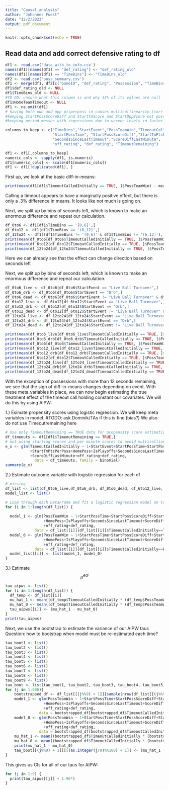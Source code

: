 ```yaml
---
title: "Causal_analysis"
author: "Johannes Fuest"
date: "12/2/2023"
output: pdf_document
---
```


```r
knitr::opts_chunk$set(echo = TRUE)
```

## Read data and add correct defensive rating to df
```r
df1 <- read.csv('data_with_to_info.csv')
names(df1)[names(df1) == "def_rating"] <- "def_rating_old"
names(df1)[names(df1) == "TimeBins"] <- "TimeBins_old"
df2 <- read.csv('poss_summary.csv')
df1 <- merge(df1, df2[c("GameID", "def_rating", "Possession", "TimeBins")], by = c("GameID", "Possession"), all.x = TRUE)
df1$def_rating_old <- NULL
df1$TimeBins_old <- NULL
#TO DO: unsure what this column is and why 33% of its values are null -> ask the squad
df1$HomeTeamTimeout <- NULL
df1 <- na.omit(df1)
# having both own and opp ptsperposs in causes multicollinearity (corr .99) -> keep only own
#keeping StartPossScoreDiff and StartTmScore and StartOppScore not possible due to multicollinearity -> keep only StartPossScorediff
#keeping period messes with regressions due to unseen levels in factor

columns_to_keep <- c("TimeBins","StartEvent","PossTeamWin","TimeoutCalledInitially",
                     "StartPossTime", "StartPossScoreDiff","StartTmPtsPerPoss","HomePoss","IsPlayoffs",
                     "SecondsSinceLastTimeout","ScoreDiffLastMinute", 
                     "off_rating", "def_rating", "TimeoutRemaining")

df1 <- df1[,columns_to_keep]
numeric_cols <- sapply(df1, is.numeric)
df1[numeric_cols] <- scale(df1[numeric_cols])
df1 <- df1[!duplicated(df1), ]
```

First up, we look at the basic diff-in-means:
```r
print(mean(df1[df1$TimeoutCalledInitially == TRUE, ]$PossTeamWin) - mean(df1[df1$TimeoutCalledInitially == FALSE, ]$PossTeamWin))
```
Calling a timeout appears to have a marginally positive effect, but there is 
only a .3% difference in means. It looks like not much is going on. 

Next, we split up by bins of seconds left, which is known to make an enormous 
difference and repeat our calculation.
```r
df_0to6 <- df1[df1$TimeBins == '[0,6]',]
df_6to12 <- df1[df1$TimeBins == '(6,12]',]
df_12to24 <- df1[(df1$TimeBins != '[0,6]' & df1$TimeBins != '(6,12]'),]
print(mean(df_0to6[df_0to6$TimeoutCalledInitially == TRUE, ]$PossTeamWin) - mean(df_0to6[df_0to6$TimeoutCalledInitially == FALSE, ]$PossTeamWin))
print(mean(df_6to12[df_6to12$TimeoutCalledInitially == TRUE, ]$PossTeamWin) - mean(df_6to12[df_6to12$TimeoutCalledInitially == FALSE, ]$PossTeamWin))
print(mean(df_12to24[df_12to24$TimeoutCalledInitially == TRUE, ]$PossTeamWin) - mean(df_12to24[df_12to24$TimeoutCalledInitially == FALSE, ]$PossTeamWin))

```
Here we can already see that the effect can change direction based on seconds left

Next, we split up by bins of seconds left, which is known to make an enormous 
difference and repeat our calculation.

```r
df_0to6_live <- df_0to6[df_0to6$StartEvent == "Live Ball Turnover",]
df_0to6_drb <- df_0to6[df_0to6$StartEvent == "Drb",]
df_0to6_dead <- df_0to6[df_0to6$StartEvent != "Live Ball Turnover" & df_0to6$StartEvent != "Drb" ,]
df_6to12_live <- df_6to12[df_6to12$StartEvent == "Live Ball Turnover",]
df_6to12_drb <- df_6to12[df_6to12$StartEvent == "Drb",]
df_6to12_dead <- df_6to12[df_6to12$StartEvent != "Live Ball Turnover" & df_6to12$StartEvent != "Drb" ,]
df_12to24_live <- df_12to24[df_12to24$StartEvent == "Live Ball Turnover",]
df_12to24_drb <- df_12to24[df_12to24$StartEvent == "Drb",]
df_12to24_dead <- df_12to24[df_12to24$StartEvent != "Live Ball Turnover" & df_12to24$StartEvent != "Drb" ,]

print(mean(df_0to6_live[df_0to6_live$TimeoutCalledInitially == TRUE, ]$PossTeamWin) - mean(df_0to6_live[df_0to6_live$TimeoutCalledInitially == FALSE, ]$PossTeamWin))
print(mean(df_0to6_drb[df_0to6_drb$TimeoutCalledInitially == TRUE, ]$PossTeamWin) - mean(df_0to6_drb[df_0to6_drb$TimeoutCalledInitially == FALSE, ]$PossTeamWin))
print(mean(df_0to6[df_0to6$TimeoutCalledInitially == TRUE, ]$PossTeamWin) - mean(df_0to6[df_0to6$TimeoutCalledInitially == FALSE, ]$PossTeamWin))
print(mean(df_6to12_live[df_6to12_live$TimeoutCalledInitially == TRUE, ]$PossTeamWin) - mean(df_6to12_live[df_6to12_live$TimeoutCalledInitially == FALSE, ]$PossTeamWin))
print(mean(df_6to12_drb[df_6to12_drb$TimeoutCalledInitially == TRUE, ]$PossTeamWin) - mean(df_6to12_drb[df_6to12_drb$TimeoutCalledInitially == FALSE, ]$PossTeamWin))
print(mean(df_6to12[df_6to12$TimeoutCalledInitially == TRUE, ]$PossTeamWin) - mean(df_6to12[df_6to12$TimeoutCalledInitially == FALSE, ]$PossTeamWin))
print(mean(df_12to24_live[df_12to24_live$TimeoutCalledInitially == TRUE, ]$PossTeamWin) - mean(df_12to24_live[df_12to24_live$TimeoutCalledInitially == FALSE, ]$PossTeamWin))
print(mean(df_12to24_drb[df_12to24_drb$TimeoutCalledInitially == TRUE, ]$PossTeamWin) - mean(df_12to24_drb[df_12to24_drb$TimeoutCalledInitially == FALSE, ]$PossTeamWin))
print(mean(df_12to24_dead[df_12to24_dead$TimeoutCalledInitially == TRUE, ]$PossTeamWin) - mean(df_12to24_dead[df_12to24_dead$TimeoutCalledInitially == FALSE, ]$PossTeamWin))
```
With the exception of possessions with more than 12 seconds remaining, we see that
the sign of diff-in-means changes depending on event. With these meta_variables 
in place, we can now begin estimating the true treatment effect of the timeout
call holding constant our covariates. We will do this by using AIPW:

1.) Esimate propensity scores using logistic regression. We will keep meta
variables in model. #TODO: ask Dominik/TAs if this is fine (bias?) We also do not
use Timeoutremaining here
```r
# Use only TimeoutRemaining == TRUE data for propensity score estimation
df_timeouts <- df1[df1$TimeoutRemaining == TRUE,]
# not using starting scores and per minute scores to avoid multicollinearity (was getting N/A coef values)
e_x <- glm(TimeoutCalledInitially ~ 1+StartEvent+StartPossTime+StartPossScoreDiff
           +StartTmPtsPerPoss+HomePoss+IsPlayoffs+SecondsSinceLastTimeout
           +ScoreDiffLastMinute+off_rating+def_rating,
             data = df_timeouts, family = binomial)
summary(e_x)
```
2.) Estimate outcome variable with logistic regression for each df
```r
# missing
df_list <- list(df_0to6_live,df_0to6_drb, df_0to6_dead, df_6to12_live, df_6to12_drb, df_6to12_dead, df_12to24_live, df_12to24_drb, df_12to24_dead)
model_list <- list()

# Loop through each DataFrame and fit a logistic regression model on treatments and controls respectively (have to leave out starting event, also leaving out period due to issues from rare overtimes)
for (i in 1:length(df_list)) {
  
  model_1 <- glm(PossTeamWin ~ 1+StartPossTime+StartPossScoreDiff+StartTmPtsPerPoss
                 +HomePoss+IsPlayoffs+SecondsSinceLastTimeout+ScoreDiffLastMinute
                 +off_rating+def_rating,
             data = df_list[[i]][df_list[[i]]$TimeoutCalledInitially==TRUE,], family = binomial)
  model_0 <- glm(PossTeamWin ~ 1+StartPossTime+StartPossScoreDiff+StartTmPtsPerPoss
                 +HomePoss+IsPlayoffs+SecondsSinceLastTimeout+ScoreDiffLastMinute
                 +off_rating+def_rating,
             data = df_list[[i]][df_list[[i]]$TimeoutCalledInitially==FALSE,], family = binomial)
  model_list[[i]] <- list(model_1, model_0)
}
```
3.) Estimate $$\hat{\mu}^{adj}$$
```r
tau_aipws <- list()
for (i in 1:length(df_list)) {
  df_temp <- df_list[[i]]
  mu_hat_1 <- mean((df_temp$TimeoutCalledInitially * (df_temp$PossTeamWin - suppressWarnings(predict(model_list[[i]][[1]], df_temp, type = "response")))/predict(e_x, df_temp, type = "response")) +  suppressWarnings(predict(model_list[[i]][[1]], df_temp, type = "response")))
  mu_hat_0 <- mean((df_temp$TimeoutCalledInitially * (df_temp$PossTeamWin - suppressWarnings(predict(model_list[[i]][[2]], df_temp, type = "response")))/predict(e_x, df_temp, type = "response")) + suppressWarnings(predict(model_list[[i]][[2]], df_temp, type = "response")))
  tau_aipws[[i]] <- (mu_hat_1 - mu_hat_0)
}
print(tau_aipws)
```
Next, we use the bootstrap to estimate the variance of our AIPW taus
Question: how to bootstrap when model must be re-estimated each time?
```r
tau_boot1 <- list()
tau_boot2 <- list()
tau_boot3 <- list()
tau_boot4 <- list()
tau_boot5 <- list()
tau_boot6 <- list()
tau_boot7 <- list()
tau_boot8 <- list()
tau_boot9 <- list()
tau_boot <- list(tau_boot1, tau_boot2, tau_boot3, tau_boot4, tau_boot5, tau_boot6, tau_boot7, tau_boot8, tau_boot9)
for (j in 1:900){
    bootstrapped_df <- df_list[[(j%%9) + 1]][sample(nrow(df_list[[(j%%9) + 1]])*0.8, replace = FALSE), ]
    model_1 <- glm(PossTeamWin ~ 1+StartPossTime+StartPossScoreDiff+StartTmPtsPerPoss
                 +HomePoss+IsPlayoffs+SecondsSinceLastTimeout+ScoreDiffLastMinute
                 +off_rating+def_rating,
               data = bootstrapped_df[bootstrapped_df$TimeoutCalledInitially==TRUE,], family = binomial)
    model_0 <- glm(PossTeamWin ~ 1+StartPossTime+StartPossScoreDiff+StartTmPtsPerPoss
                 +HomePoss+IsPlayoffs+SecondsSinceLastTimeout+ScoreDiffLastMinute
                 +off_rating+def_rating,
               data = bootstrapped_df[bootstrapped_df$TimeoutCalledInitially==FALSE,], family = binomial)
    mu_hat_1 <- mean((bootstrapped_df$TimeoutCalledInitially * (bootstrapped_df$PossTeamWin - predict(model_1, bootstrapped_df, type = "response"))/predict(e_x, bootstrapped_df, type = "response")) +  predict(model_1, bootstrapped_df, type = "response"))
    mu_hat_0 <- mean((bootstrapped_df$TimeoutCalledInitially * (bootstrapped_df$PossTeamWin - predict(model_0, bootstrapped_df, type = "response"))/predict(e_x, bootstrapped_df, type = "response")) +  predict(model_0, bootstrapped_df, type = "response"))
    print(mu_hat_1 - mu_hat_0)
    tau_boot[[(j%%9) + 1]][[(as.integer(j/9)%%100) + 1]] <- (mu_hat_1 - mu_hat_0)
}
```
This gives us CIs for all of our taus for AIPW:
```r
for (j in 1:9) {
  print(tau_aipws[[j]] + 1.96*)
}
```

